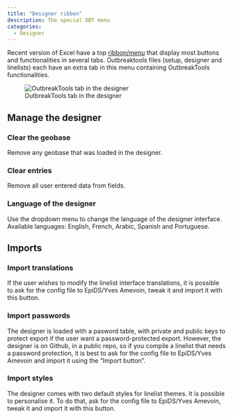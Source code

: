 ```yaml
---
title: "Designer ribbon"
description: The special OBT menu
categories: 
  - Designer
---
```



Recent version of Excel have a top [ribbon/menu](https://www.ablebits.com/office-addins-blog/excel-ribbon-guide/) that display most buttons and functionalities in several tabs. Outbreaktools files (setup, designer and linelists) each have an extra tab in this menu containing OutbreakTools functionalities.


![OutbreakTools tab in the designer](../images/img-003-ribbon-designer.png){fig-align="center"}

## Manage the designer

### Clear the geobase

Remove any geobase that was loaded in the designer.

### Clear entries

Remove all user entered data from fields.

### Language of the designer

Use the dropdown menu to change the language of the designer interface. Available languages: English, French, Arabic, Spanish and Portuguese. 



## Imports

### Import translations

If the user wishes to modify the linelist interface translations, it is possible to ask for the config file to EpiDS/Yves Amevoin, tweak it and import it with this button.

### Import passwords

The designer is loaded with a pasword table, with private and public keys to protect export if the user want a password-protected export. However, the designer is on Github, in a public repo, so if you compile a linelist that needs a password protection, it is best to ask for the config file to EpiDS/Yves Amevoin and import it using the "Import button".

### Import styles {#sec-setup-styles}

The designer comes with two default styles for linelist themes. It is possible to personalise it. To do that, ask for the config file to EpiDS/Yves Amevoin, tweak it and import it with this button.

